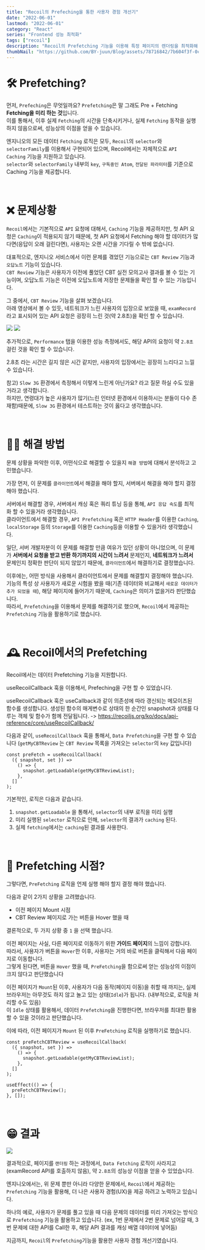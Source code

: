 ```yaml
---
title: "Recoil의 Prefeching을 통한 사용자 경험 개선기"
date: "2022-06-01"
lastmod: "2022-06-01"
category: "React"
series: "Frontend 성능 최적화"
tags: ["recoil"]
description: "Recoil의 Prefetching 기능을 이용해 특정 페이지의 렌더링을 최적화해 사용자 경험을 개선한 내용을 다룬 포스트입니다."
thumbNail: "https://github.com/BY-juun/Blog/assets/78716842/7b604f3f-0c71-444c-81fd-bb6b2327855a"
---
```


# 🛠 Prefetching?

먼저, `Prefeching`은 무엇일까요? `Prefetching`은 말 그래도 Pre + Fetching **Fetching을 미리 하는 것**입니다.  
이를 통해서, 이후 실제 `Fetching`의 시간을 단축시키거나, 실제 `Fetching` 동작을 실행하지 않음으로써, 성능상의 이점을 얻을 수 있습니다.

엔지니오의 모든 데이터 `Fetching` 로직은 모두, `Recoil`의 `selector`와 `selectorFamily`를 이용해서 구현되어 있으며, Recoil에서는 자체적으로 `API Caching` 기능을 지원하고 있습니다.  
`selector`와 `selectorFamily` 내부의 `key`, `구독중인 Atom`, `전달된 파라미터`를 기준으로 Caching 기능을 제공합니다.

<br />

# ❌ 문제상황

`Recoil`에서는 기본적으로 `API` 요청에 대해서, `Caching` 기능을 제공하지만, 첫 API 요청은 `Caching`이 적용되지 않기 때문에, 첫 API 요청에서 Fetching 해야 할 데이터가 많다면(응답이 오래 걸린다면), 사용자는 오랜 시간을 기다릴 수 밖에 없습니다.

대표적으로, 엔지니오 서비스에서 이런 문제를 겪었던 기능으로는 `CBT Review` 기능과 `오답노트` 기능이 있습니다.  
`CBT Review` 기능은 사용자가 이전에 풀었던 CBT 실전 모의고사 결과를 볼 수 있는 기능이며, 오답노트 기능은 이전에 오답노트에 저장한 문제들을 확인 할 수 있는 기능입니다.

그 중에서, `CBT Review` 기능을 살펴 보겠습니다.  
아래 영상에서 볼 수 있듯, 네트워크가 느린 사용자의 입장으로 보았을 때, `examRecord`라고 표시되어 있는 API 요청은 굉장히 느린 것(약 2.8초)을 확인 할 수 있습니다.

<img src="https://github.com/BY-juun/Blog/assets/78716842/f02313de-e89c-44e3-9122-2ccf9363498b" />

<img src="https://github.com/BY-juun/Blog/assets/78716842/8f30f549-65cb-4083-b9fc-47a7824d910a" />

추가적으로, `Performance` 탭을 이용한 성능 측정에서도, 해당 API의 요청이 약 `2.8초` 걸린 것을 확인 할 수 있습니다.

2.8초 라는 시간은 길지 않은 시간 같지만, 사용자의 입장에서는 굉장히 느리다고 느낄 수 있습니다.

참고) `Slow 3G` 환경에서 측정해서 이렇게 느린게 아닌가요? 라고 질문 하실 수도 있을 거라고 생각합니다.  
하지만, 연령대가 높은 사용자가 많기(느린 인터넷 환경에서 이용하시는 분들이 다수 존재함)때문에, `Slow 3G` 환경에서 테스트하는 것이 옳다고 생각했습니다.

<br />

# 👨‍💻 해결 방법

문제 상황을 파악한 이후, 어떤식으로 해결할 수 있을지 `해결 방법`에 대해서 분석하고 고민했습니다.

가장 먼저, 이 문제를 `클라이언트`에서 해결을 해야 할지, 서버에서 해결을 해야 할지 결정해야 했습니다.

서버에서 해결할 경우, 서버에서 캐싱 혹은 쿼리 튜닝 등을 통해, `API 응답 속도`를 최적화 할 수 있을거라 생각했습니다.  
클라이언트에서 해결할 경우, `API Prefetching` 혹은 `HTTP Header`를 이용한 `Caching`, `localStorage` 등의 `Storage`를 이용한 `Caching`등을 이용할 수 있을거라 생각했습니다.

일단, 서버 개발자분이 이 문제를 해결할 만큼 여유가 있던 상황이 아니었으며, 이 문제가 **서버에서 요청을 받고 반환 하기까지의 시간이 느려서** 문제인지, **네트워크가 느려서** 문제인지 정확한 판단이 되지 않았기 때문에, `클라이언트`에서 해결하기로 결정했습니다.

이후에는, 어떤 방식을 사용해서 클라이언트에서 문제를 해결할지 결정해야 했습니다.  
기능의 특성 상 사용자가 새로운 시험을 봤을 때(기존 데이터와 비교해서 `새로운 데이터가 추가 되었을 때`), 해당 페이지에 들어가기 때문에, `Caching`은 의미가 없을거라 판단했습니다.  
따라서, `Prefetching`을 이용해서 문제를 해결하기로 했으며, `Recoil`에서 제공하는 `Prefetching` 기능을 활용하기로 했습니다.

<br />

# 🕰 Recoil에서의 Prefetching

Recoil에서는 데이터 Prefetching 기능을 지원합니다.

useRecoilCallback 훅을 이용해서, Prefeching을 구현 할 수 있었습니다.

useRecoilCallback 훅은 useCallback과 같이 의존성에 따라 갱신되는 메모이즈된 함수를 생성합니다. 생성된 함수의 매게변수로 상태의 한 순간인 snapshot과 상태를 다루는 객체 및 함수가 함께 전달됩니다. -> <a href="https://recoiljs.org/ko/docs/api-reference/core/useRecoilCallback/">https://recoiljs.org/ko/docs/api-reference/core/useRecoilCallback/</a>

다음과 같이, `useRecoilCallback` 훅을 통해서, `Data Prefetching`을 구현 할 수 있습니다 (`getMyCBTReview` 는 `CBT Review` 목록을 가져오는 `selector`의 `key` 값입니다)

```tsx
const preFetch = useRecoilCallback(
  ({ snapshot, set }) =>
    () => {
      snapshot.getLoadable(getMyCBTReviewList);
    },
  []
);
```

기본적인, 로직은 다음과 같습니다.

1. `snapshot.getLoadable` 을 통해서, `selector`의 내부 로직을 미리 실행
2. 미리 실행된 `selector` 로직으로 인해, `selector`의 결과가 `caching` 된다.
3. 실제 `fetching`에서는 `caching`된 결과를 사용한다.

<br />

# 🧐 Prefetching 시점?

그렇다면, `PreFetching` 로직을 언제 실행 해야 할지 결정 해야 했습니다.

다음과 같이 2가지 상황을 고려했습니다.

- 이전 페이지 Mount 시점
- CBT Review 페이지로 가는 버튼을 Hover 했을 때

결론적으로, 두 가지 상황 중 `1` 을 선택 했습니다.

이전 페이지는 사실, 다른 페이지로 이동하기 위한 **가이드 페이지**의 느낌이 강합니다.  
따라서, 사용자가 버튼을 `Hover`한 이후, 사용자는 거의 바로 버튼을 클릭해서 다음 페이지로 이동합니다.  
그렇게 된다면, 버튼을 `Hover` 했을 때, `PreFetching`을 함으로써 얻는 성능상의 이점이 크지 않다고 판단했습니다

이전 페이지가 `Mount`된 이후, 사용자가 다음 동작(페이지 이동)을 취할 때 까지는, 실제 브라우저는 아무것도 하지 않고 놀고 있는 상태(`Idle`)가 됩니다. (내부적으로, 로직을 처리할 수도 있음)  
이 `Idle` 상태를 활용해서, 데이터 `Prefetching`을 진행한다면, 브라우저를 최대한 활용 할 수 있을 것이라고 판단했습니다.

이에 따라, 이전 페이지가 `Mount` 된 이후 `PreFetching` 로직을 실행하기로 했습니다.

```tsx
const preFetchCBTReview = useRecoilCallback(
  ({ snapshot, set }) =>
    () => {
      snapshot.getLoadable(getMyCBTReviewList);
    },
  []
);

useEffect(() => {
  preFetchCBTReview();
}, []);
```

<br />

# 😁 결과

<img src="https://github.com/BY-juun/Blog/assets/78716842/efa5d692-5436-49db-b2be-cdb38c39bd6e" />

결과적으로, 페이지를 `랜더링` 하는 과정에서, `Data Fetching` 로직이 사라지고(examRecord API를 호출하지 않음), 약 `2.8초`의 성능상 이점을 얻을 수 있었습니다.

엔지니오에서는, 위 문제 뿐만 아니라 다양한 문제에서, `Recoil`에서 제공하는 `Prefetching` 기능을 활용해, 더 나은 사용자 경험(UX)을 제공 하려고 노력하고 있습니다.

하나의 예로, 사용자가 문제를 풀고 있을 때 다음 문제의 데이터를 미리 가져오는 방식으로 `Prefetching` 기능을 활용하고 있습니다. (ex, 1번 문제에서 2번 문제로 넘어갈 때, 3번 문제에 대한 API를 Call한 후, 해당 API 결과를 캐싱 배열 데이터에 넣어둠)

지금까지, `Recoil`의 `Prefetching`기능을 활용한 사용자 경험 개선기였습니다.
